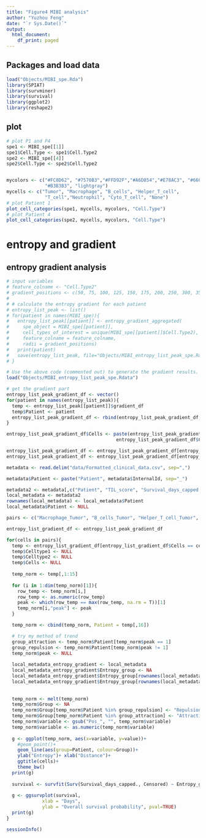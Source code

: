 ```yaml
---
title: "Figure4 MIBI analysis"
author: "Yuzhou Feng"
date: "`r Sys.Date()`"
output:
  html_document:
    df_print: paged
---
```


## Packages and load data
```r
load("Objects/MIBI_spe.Rda")
library(SPIAT)
library(survminer)
library(survival)
library(ggplot2)
library(reshape2)
```

## plot

```r
# plot P1 and P4
spe1 <- MIBI_spe[[1]]
spe1$Cell.Type <- spe1$Cell.Type2
spe2 <- MIBI_spe[[4]]
spe2$Cell.Type <- spe2$Cell.Type2


mycolors <- c("#FC8D62", "#7570B3","#FFD92F","#A6D854","#E78AC3", "#66C2A5",
              "#B3B3B3", "lightgray")
mycells <- c("Tumor", "Macrophage", "B_cells", "Helper_T_cell",
              "T_cell","Neutrophil", "Cyto_T_cell", "None")
# plot Patient 1
plot_cell_categories(spe1, mycells, mycolors, "Cell.Type")
# plot Patient 4
plot_cell_categories(spe2, mycells, mycolors, "Cell.Type")
```
# entropy and gradient

## entropy gradient analysis

```r
# input variables
# feature_colname <- "Cell.Type2"
# gradient_positions <- c(50, 75, 100, 125, 150, 175, 200, 250, 300, 350, 400, 450, 500, 550, 600)
# 
# # calculate the entropy gradient for each patient
# entropy_list_peak <- list()
# for(patient in names(MIBI_spe)){
#   entropy_list_peak[[patient]] <- entropy_gradient_aggregated(
#     spe_object = MIBI_spe[[patient]],
#     cell_types_of_interest = unique(MIBI_spe[[patient]]$Cell.Type2),
#     feature_colname = feature_colname,
#     radii = gradient_positions)
#   print(patient)
#   save(entropy_list_peak, file="Objects/MIBI_entropy_list_peak_spe.Rdata")
# }

# Use the above code (commented out) to generate the gradient results.
load("Objects/MIBI_entropy_list_peak_spe.Rdata")

# get the gradient part
entropy_list_peak_gradient_df <- vector()
for(patient in names(entropy_list_peak)){
  temp <- entropy_list_peak[[patient]]$gradient_df
  temp$Patient <- patient
  entropy_list_peak_gradient_df <- rbind(entropy_list_peak_gradient_df,temp)
}

entropy_list_peak_gradient_df$Cells <- paste(entropy_list_peak_gradient_df$Celltype1,
                                        entropy_list_peak_gradient_df$Celltype2, sep="_")

entropy_list_peak_gradient_df <- entropy_list_peak_gradient_df[entropy_list_peak_gradient_df$Celltype1 != "None",]
entropy_list_peak_gradient_df <- entropy_list_peak_gradient_df[entropy_list_peak_gradient_df$Celltype2 != "None",]
```

```r
metadata <- read.delim("data/Formatted_clinical_data.csv", sep=",")

metadata$Patient <- paste("Patient", metadata$InternalId, sep="_")

metadata2 <- metadata[,c("Patient", "TIL_score", "Survival_days_capped.", "Censored", "LATERAL")]
local_metadata <- metadata2
rownames(local_metadata) <- local_metadata$Patient
local_metadata$Patient <- NULL

pairs <- c("Macrophage_Tumor", "B_cells_Tumor", "Helper_T_cell_Tumor",  "Cyto_T_cell_Tumor")

entropy_list_gradient_df <- entropy_list_peak_gradient_df

for(cells in pairs){
  temp <- entropy_list_gradient_df[entropy_list_gradient_df$Cells == cells,]
  temp$Celltype1 <- NULL
  temp$Celltype2 <- NULL  
  temp$Cells <- NULL
    
  temp_norm <- temp[,1:15]
  
  for (i in 1:dim(temp_norm)[1]){
    row_temp <- temp_norm[i,]
    row_temp <- as.numeric(row_temp)
    peak <- which(row_temp == max(row_temp, na.rm = T))[1]
    temp_norm[i,"peak"] <- peak
  }

  temp_norm <- cbind(temp_norm, Patient = temp[,16])

  # try my method of trend
  group_attraction <- temp_norm$Patient[temp_norm$peak == 1]
  group_repulsion <- temp_norm$Patient[temp_norm$peak != 1]
  temp_norm$peak <- NULL
  
  local_metadata_entropy_gradient <- local_metadata
  local_metadata_entropy_gradient$Entropy_group <- NA
  local_metadata_entropy_gradient$Entropy_group[rownames(local_metadata_entropy_gradient) %in% group_repulsion] <- "Group_Repulsion"
  local_metadata_entropy_gradient$Entropy_group[rownames(local_metadata_entropy_gradient) %in% group_attraction] <- "Group_Attraction"
  
  
  temp_norm <- melt(temp_norm)
  temp_norm$Group <- NA
  temp_norm$Group[temp_norm$Patient %in% group_repulsion] <- "Repulsion"
  temp_norm$Group[temp_norm$Patient %in% group_attraction] <- "Attraction"
  temp_norm$variable <- gsub("Pos_", "", temp_norm$variable)
  temp_norm$variable <- as.numeric(temp_norm$variable)
  
  g <- ggplot(temp_norm, aes(x=variable, y=value))+
    #geom_point()+
    geom_line(aes(group=Patient, colour=Group))+
    ylab("Entropy")+ xlab("Distance")+
    ggtitle(cells)+
    theme_bw()
  print(g)
  
  survival <- survfit(Surv(Survival_days_capped., Censored) ~ Entropy_group, data=local_metadata_entropy_gradient)
  
  g <- ggsurvplot(survival, 
             xlab = "Days", 
             ylab = "Overall survival probability", pval=TRUE)
  print(g)
}
```

```r
sessionInfo()
```